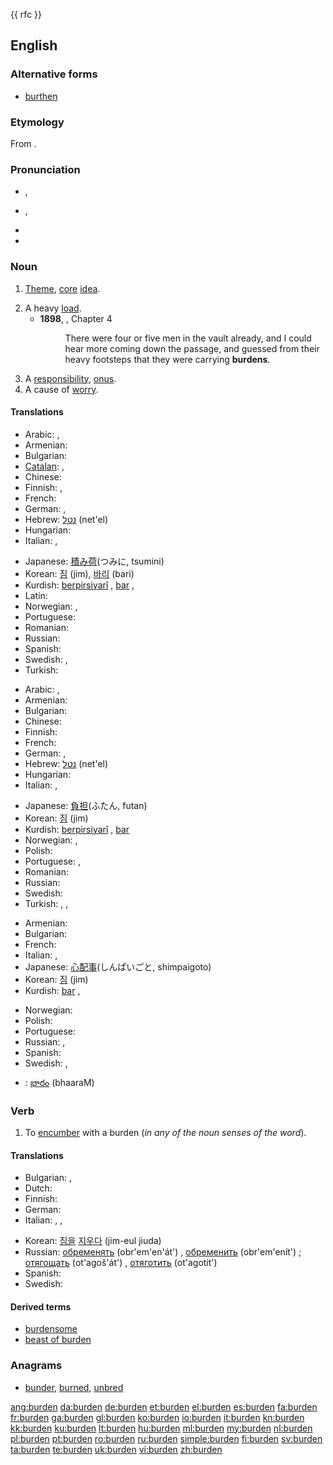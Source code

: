 {{wikipedia}}
{{ rfc }}
==English==

===Alternative forms===
* [[burthen]] {{qualifier|archaic}}

===Etymology===
From {{etyl|ang|en}} {{term|sc=unicode|byrþen|lang=ang}}.

===Pronunciation===
* {{a|RP}} {{IPA|/ˈbɜːdn/}}, {{SAMPA|/"b3:dn/}}
* {{a|GenAm}} {{IPA|/ˈbɝdn/}}, {{SAMPA|/"b3`dn/}}
* {{audio|en-us-burden.ogg|Audio (US)}}
* {{rhymes|ɜː(r)dən}}

===Noun===
{{en-noun}}

# {{obsolete}} [[theme|Theme]], [[core]] [[idea]].
# A heavy [[load]].
#* '''1898''', {{w|J. Meade Falkner}}, {{w|Moonfleet}} Chapter 4
#*: There were four or five men in the vault already, and I could hear more coming down the passage, and guessed from their heavy footsteps that they were carrying '''burdens'''.
# A [[responsibility]], [[onus]].
# A cause of [[worry]].

====Translations====
{{trans-top|A heavy load}}
* Arabic: {{t-|ar|حمل|m|tr=Himl}},  {{t|ar|عبء|m|tr=`ib'}}
* Armenian: {{t+|hy|բեռ|tr=beṙ}}
* Bulgarian: {{t+|bg|товар|m}}
* [[Catalan]]: {{t|ca|càrrega}},  {{t|ca||f}}
* Chinese: {{zh-tsp|負荷|负荷|fùhè}}
* Finnish: {{t+|fi|kuorma}}, {{t+|fi|taakka}}
* French: {{t+|fr|charge|f}}
* German: {{t+|de|Belastung|f}}, {{t+|de|Last|f}}
* Hebrew: [[נטל]] (net'el) {{m}}
* Hungarian: {{t+|hu|teher}}
* Italian: {{t+|it|carico|m}}, {{t|it|fardello}}
{{trans-mid}}
* Japanese: [[積み荷]](つみに, tsumini)
* Korean: [[짐]] (jim), [[바리]] (bari)
* Kurdish: [[berpirsiyarî]] {{f}}, [[bar]] {{m}}, {{ku-Arab|[[بار گرانی]]}}
* Latin: {{t-|la|sarcina}}
* Norwegian: {{t-|no|byrde|m}}, {{t|no|belastning|m}}
* Portuguese: {{t+|pt|carga}}
* Romanian: {{t-|ro|sarcină}}
* Russian: {{t+|ru|ноша|f|tr=nóša}}
* Spanish: {{t+|es|carga}}
* Swedish: {{t|sv|börda}}, {{t|sv|belastning}}
* Turkish: {{t|tr|yük}}
{{trans-bottom}}

{{trans-top|A responsibility, onus}}
* Arabic: {{t-|ar|حمل|m|tr=Himl}},  {{t|ar|عبء|m|tr=`ib'}}
* Armenian: {{t+|hy|բեռ|tr=beṙ}}
* Bulgarian: {{t+|bg|бреме|n}}
* Chinese: {{zh-tsp|負擔|负担|fùdān}}
* Finnish: {{t+|fi|vastuu}}
* French: {{t+|fr|fardeau|m}}
* German: {{t+|de|Belastung|f}}, {{t+|de|Last|f}}
* Hebrew: [[נטל]] (net'el) {{m}}
* Hungarian: {{t+|hu|teher}}
* Italian: {{t+|it|responsabilità|f}},  {{t+|it|onere|m}}
{{trans-mid}}
* Japanese: [[負担]](ふたん, futan)
* Korean: [[짐]] (jim)
* Kurdish: [[berpirsiyarî]] {{f}}, [[bar]] {{m}} {{ku-Arab|[[بار]]}}
* Norwegian: {{t-|no|byrde|m}}, {{t+|no|ansvar|n}}
* Polish: {{t|pl|brzemię|n}}
* Portuguese: {{t+|pt|responsabilidade|f}},  {{t+|pt|obrigação}}
* Romanian: {{t-|ro|sarcină}}
* Russian: {{t+|ru|бремя|n|tr=brémja}}
* Swedish: {{t|sv|plikt}}
* Turkish: {{t|tr|zahmet}},  {{t|tr|yükümlülük}},  {{t+|tr|sorumluluk}}
{{trans-bottom}}

{{trans-top|A cause of worry}}
* Armenian: {{t+|hy|բեռ|tr=beṙ}}
* Bulgarian: {{t+|bg|бреме|n}}
* French: {{t+|fr|fardeau|m}}
* Italian: {{t+|it|preoccupazione|f}},  {{t+|it|fardello|m}}
* Japanese: [[心配事]](しんぱいごと, shimpaigoto)
* Korean: [[짐]] (jim)
* Kurdish: [[bar]] {{m}}, {{ku-Arab|[[به‌ڵا]]}}
{{trans-mid}}
* Norwegian: {{t|no|belastning|m}}
* Polish: {{t|pl|brzemię|n}}
* Portuguese: {{t|pt|preocupação|f}}
* Russian: {{t+|ru|бремя|n|tr=brémja}}, {{t+|ru|обуза|f|tr=obúza}}
* Spanish: {{t|es|preocupación|f}}
* Swedish: {{t|sv|börda}}, {{t|sv|belastning}}
{{trans-bottom}}

{{checktrans-top}}
{{trans-mid}}
* {{ttbc|te}}: [[భారం]] (bhaaraM)
{{trans-bottom}}

===Verb===
{{en-verb}}

# {{transitive}} To [[encumber]] with a burden (''in any of the noun senses of the word'').

====Translations====
{{trans-top|encumber}}
* Bulgarian: {{t|bg|натоварвам}},  {{t|bg|обременявам}}
* Dutch: {{t+|nl|bezwaren}}
* Finnish: {{t-|fi|kuormata}}
* German: {{t+|de|belasten}}
* Italian: {{t|it|gravare}}, {{t|it|appioppare}}, {{t|it|rifilare}}
{{trans-mid}}
* Korean: [[짐]]을 [[지우다]] (jim-eul jiuda)
* Russian: [[обременять]] (obr'em'en'át') {{impf}}, [[обременить]] (obr'em'enít') {{pf.}}; [[отягощать]] (ot'agoš'át') {{impf}}, [[отяготить]] (ot'agotít') {{pf.}}
* Spanish: {{t|es|gravar}}
* Swedish: {{t|sv|belasta}}
{{trans-bottom}}

====Derived terms====
* [[burdensome]]
* [[beast of burden]]

===Anagrams===
* [[bunder#English|bunder]], [[burned#English|burned]], [[unbred#English|unbred]]

[[ang:burden]]
[[da:burden]]
[[de:burden]]
[[et:burden]]
[[el:burden]]
[[es:burden]]
[[fa:burden]]
[[fr:burden]]
[[ga:burden]]
[[gl:burden]]
[[ko:burden]]
[[io:burden]]
[[it:burden]]
[[kn:burden]]
[[kk:burden]]
[[ku:burden]]
[[lt:burden]]
[[hu:burden]]
[[ml:burden]]
[[my:burden]]
[[nl:burden]]
[[pl:burden]]
[[pt:burden]]
[[ro:burden]]
[[ru:burden]]
[[simple:burden]]
[[fi:burden]]
[[sv:burden]]
[[ta:burden]]
[[te:burden]]
[[uk:burden]]
[[vi:burden]]
[[zh:burden]]